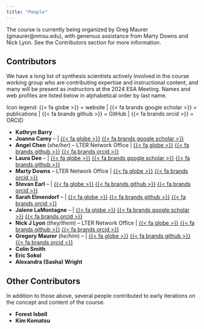 ```yaml
---
title: "People"
---
```


The course is currently being organized by Greg Maurer (gmaurer@nmsu.edu), with generous assistance from Marty Downs and Nick Lyon. See the Contributors section for more information.

## Contributors

We have a long list of synthesis scientists actively involved in the course working group who are contributing expertise and instructional content, and many will be present as instructors at the 2024 ESA Meeting. Names and web profiles are listed below in alphabetical order by last name.

Icon legend: {{< fa globe >}} = website | {{< fa brands google scholar >}} = publications | {{< fa brands github >}} = GitHub | {{< fa brands orcid >}} = ORCID

- **Kathryn Barry**
- **Joanna Carey** -- | [{{< fa globe >}}](https://www.babson.edu/about/our-leaders-and-scholars/faculty-and-academic-divisions/faculty-profiles/joanna-carey.php) [{{< fa brands google scholar >}}](https://scholar.google.com/citations?user=n_HQZ7QAAAAJ&hl=en)
- **Angel Chen** (_she/her_) -- LTER Network Office | [{{< fa globe >}}](https://angelchen7.github.io/) [{{< fa brands github >}}](https://github.com/angelchen7/) [{{< fa brands orcid >}}](https://orcid.org/0000-0003-3515-6710)
- **Laura Dee** -- | [{{< fa globe >}}](www.lauraedee.com) [{{< fa brands google scholar >}}](https://scholar.google.com/citations?user=fkHAm5YAAAAJ&hl=en) [{{< fa brands github >}}](https://github.com/lauradee/)
- **Marty Downs** -- LTER Network Office | [{{< fa globe >}}](https://lternet.edu/) [{{< fa brands orcid >}}](https://orcid.org/0000-0003-2833-956X)
- **Stevan Earl** -- | [{{< fa globe >}}](https://sustainability-innovation.asu.edu/person/stevan-earl/) [{{< fa brands github >}}](https://github.com/srearl) [{{< fa brands orcid >}}](https://orcid.org/0000-0002-4465-452X)
- **Sarah Elmendorf** -- | [{{< fa globe >}}](https://www.colorado.edu/instaar/sarah-elmendorf) [{{< fa brands github >}}](https://github.com/scelmendorf/) [{{< fa brands orcid >}}](https://orcid.org/0000-0002-3007-8058)
- **Jalene LaMontagne** -- | [{{< fa globe >}}](https://lamontagnelab.weebly.com/) [{{< fa brands google scholar >}}](https://scholar.google.com/citations?user=BSOec3pWk-0C&hl) [{{< fa brands orcid >}}](https://orcid.org/0000-0001-7713-8591)
- **Nick J Lyon** (_they/them_) -- LTER Network Office | [{{< fa globe >}}](https://njlyon0.github.io/) [{{< fa brands github >}}](https://github.com/njlyon0) [{{< fa brands orcid >}}](https://orcid.org/0000-0003-3905-1078)
- **Gregory Maurer** (_he/him_) -- | [{{< fa globe >}}](https://greg.pronghorns.net/) [{{< fa brands github >}}](https://github.com/gremau) [{{< fa brands orcid >}}](https://orcid.org/0000-0002-3007-8058)
- **Colin Smith**
- **Eric Sokol**
- **Alexandra (Sasha) Wright**

## Other Contributors

In addition to those above, several people contributed to early iterations on the concept and content of the course.

- **Forest Isbell**
- **Kim Komatsu**
